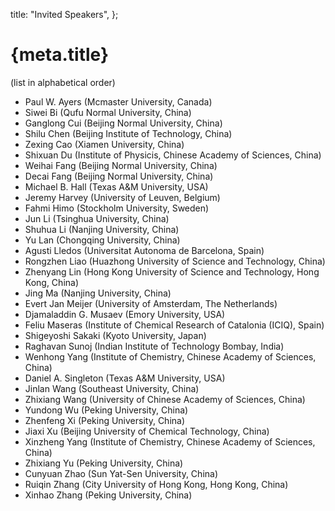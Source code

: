 
  title: "Invited Speakers",
};

<Head>
  <title>{`${meta.title} - ICOC2016`}</title>
</Head>

# {meta.title}

(list in alphabetical order)

- Paul W. Ayers (Mcmaster University, Canada)
- Siwei Bi (Qufu Normal University, China)
- Ganglong Cui (Beijing Normal University, China)
- Shilu Chen (Beijing Institute of Technology, China)
- Zexing Cao (Xiamen University, China)
- Shixuan Du (Institute of Physicis, Chinese Academy of Sciences, China)
- Weihai Fang (Beijing Normal University, China)
- Decai Fang (Beijing Normal University, China)
- Michael B. Hall (Texas A&M University, USA)
- Jeremy Harvey (University of Leuven, Belgium)
- Fahmi Himo (Stockholm University, Sweden)
- Jun Li (Tsinghua University, China)
- Shuhua Li (Nanjing University, China)
- Yu Lan (Chongqing University, China)
- Agusti Lledos (Universitat Autonoma de Barcelona, Spain)
- Rongzhen Liao (Huazhong University of Science and Technology, China)
- Zhenyang Lin (Hong Kong University of Science and Technology, Hong Kong, China)
- Jing Ma (Nanjing University, China)
- Evert Jan Meijer (University of Amsterdam, The Netherlands)
- Djamaladdin G. Musaev (Emory University, USA)
- Feliu Maseras (Institute of Chemical Research of Catalonia (ICIQ), Spain)
- Shigeyoshi Sakaki (Kyoto University, Japan)
- Raghavan Sunoj (Indian Institute of Technology Bombay, India)
- Wenhong Yang (Institute of Chemistry, Chinese Academy of Sciences, China)
- Daniel A. Singleton (Texas A&M University, USA)
- Jinlan Wang (Southeast University, China)
- Zhixiang Wang (University of Chinese Academy of Sciences, China)
- Yundong Wu (Peking University, China)
- Zhenfeng Xi (Peking University, China)
- Jiaxi Xu (Beijing University of Chemical Technology, China)
- Xinzheng Yang (Institute of Chemistry, Chinese Academy of Sciences, China)
- Zhixiang Yu (Peking University, China)
- Cunyuan Zhao (Sun Yat-Sen University, China)
- Ruiqin Zhang (City University of Hong Kong, Hong Kong, China)
- Xinhao Zhang (Peking University, China)
